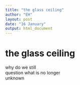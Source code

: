 ```yaml
---
title: "the glass ceiling"
author: "EH"
layout: post
date: "16 January"
output: html_document
---
```


# the glass ceiling

why do we still  
question what is no longer  
unknown
